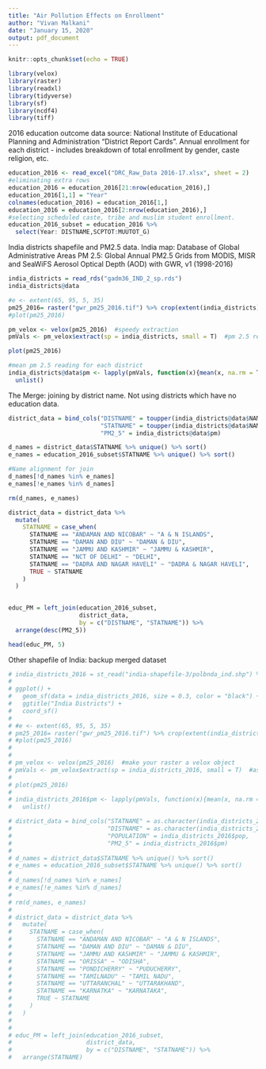 ---
title: "Air Pollution Effects on Enrollment"
author: "Vivan Malkani"
date: "January 15, 2020"
output: pdf_document
---

```{r setup, include=FALSE}
knitr::opts_chunk$set(echo = TRUE)
```

```{r}
library(velox)
library(raster)
library(readxl)
library(tidyverse)
library(sf)
library(ncdf4)
library(tiff)
```

2016 education outcome data source: National Institute of Educational Planning and Administration "District Report Cards". Annual enrollment for each district - includes breakdown of total enrollment by gender, caste religion, etc.
```{r}
education_2016 <- read_excel("DRC_Raw_Data 2016-17.xlsx", sheet = 2)
#eliminating extra rows
education_2016 = education_2016[21:nrow(education_2016),]
education_2016[1,1] = "Year"
colnames(education_2016) = education_2016[1,]
education_2016 = education_2016[2:nrow(education_2016),]
#selecting scheduled caste, tribe and muslim student enrollment.
education_2016_subset = education_2016 %>% 
  select(Year: DISTNAME,SCPTOT:MUUTOT_G)
```

India districts shapefile and PM2.5 data.
India map: Database of Global Administrative Areas
PM 2.5: Global Annual PM2.5 Grids from MODIS, MISR and SeaWiFS Aerosol Optical Depth (AOD) with GWR, v1 (1998-2016)
```{r}
india_districts = read_rds("gadm36_IND_2_sp.rds")
india_districts@data

#e <- extent(65, 95, 5, 35)
pm25_2016= raster("gwr_pm25_2016.tif") %>% crop(extent(india_districts))
#plot(pm25_2016)

pm_velox <- velox(pm25_2016)  #speedy extraction
pmVals <- pm_velox$extract(sp = india_districts, small = T)  #pm 2.5 readings for each district

plot(pm25_2016)

#mean pm 2.5 reading for each district
india_districts@data$pm <- lapply(pmVals, function(x){mean(x, na.rm = T)}) %>% 
  unlist() 
```
The Merge: joining by district name. Not using districts which have no education data.
```{r}

district_data = bind_cols("DISTNAME" = toupper(india_districts@data$NAME_2),
                          "STATNAME" = toupper(india_districts@data$NAME_1),
                          "PM2_5" = india_districts@data$pm)

d_names = district_data$STATNAME %>% unique() %>% sort()
e_names = education_2016_subset$STATNAME %>% unique() %>% sort()

#Name alignment for join
d_names[!d_names %in% e_names]
e_names[!e_names %in% d_names]

rm(d_names, e_names)

district_data = district_data %>%
  mutate(
    STATNAME = case_when(
      STATNAME == "ANDAMAN AND NICOBAR" ~ "A & N ISLANDS",
      STATNAME == "DAMAN AND DIU" ~ "DAMAN & DIU",
      STATNAME == "JAMMU AND KASHMIR" ~ "JAMMU & KASHMIR",
      STATNAME == "NCT OF DELHI" ~ "DELHI",
      STATNAME == "DADRA AND NAGAR HAVELI" ~ "DADRA & NAGAR HAVELI",
      TRUE ~ STATNAME
    )
  )
      

educ_PM = left_join(education_2016_subset, 
                    district_data,
                    by = c("DISTNAME", "STATNAME")) %>% 
  arrange(desc(PM2_5))

head(educ_PM, 5)
```

Other shapefile of India: backup merged dataset
```{r}
# india_districts_2016 = st_read("india-shapefile-3/polbnda_ind.shp") %>% arrange(nam, laa)
# 
# ggplot() + 
#   geom_sf(data = india_districts_2016, size = 0.3, color = "black") + 
#   ggtitle("India Districts") + 
#   coord_sf()
# 
# #e <- extent(65, 95, 5, 35)
# pm25_2016= raster("gwr_pm25_2016.tif") %>% crop(extent(india_districts_2016))
# #plot(pm25_2016)
# 
# 
# pm_velox <- velox(pm25_2016)  #make your raster a velox object
# pmVals <- pm_velox$extract(sp = india_districts_2016, small = T)  #as before, returns a list where each element is a vector of the pm values of cells falling into each country polygon
# 
# plot(pm25_2016)
# 
# india_districts_2016$pm <- lapply(pmVals, function(x){mean(x, na.rm = T)}) %>% 
#   unlist() 
```
```{r}
# district_data = bind_cols("STATNAME" = as.character(india_districts_2016$nam),
#                           "DISTNAME" = as.character(india_districts_2016$laa),
#                           "POPULATION" = india_districts_2016$pop,
#                           "PM2_5" = india_districts_2016$pm)
# 
# d_names = district_data$STATNAME %>% unique() %>% sort()
# e_names = education_2016_subset$STATNAME %>% unique() %>% sort()
# 
# d_names[!d_names %in% e_names]
# e_names[!e_names %in% d_names]
# 
# rm(d_names, e_names)
# 
# district_data = district_data %>%
#   mutate(
#     STATNAME = case_when(
#       STATNAME == "ANDAMAN AND NICOBAR" ~ "A & N ISLANDS",
#       STATNAME == "DAMAN AND DIU" ~ "DAMAN & DIU",
#       STATNAME == "JAMMU AND KASHMIR" ~ "JAMMU & KASHMIR",
#       STATNAME == "ORISSA" ~ "ODISHA",
#       STATNAME == "PONDICHERRY" ~ "PUDUCHERRY",
#       STATNAME == "TAMILNADU" ~ "TAMIL NADU",
#       STATNAME == "UTTARANCHAL" ~ "UTTARAKHAND",
#       STATNAME == "KARNATKA" ~ "KARNATAKA",
#       TRUE ~ STATNAME
#     )
#   )
#       
# 
# educ_PM = left_join(education_2016_subset, 
#                     district_data,
#                     by = c("DISTNAME", "STATNAME")) %>% 
#   arrange(STATNAME)
```
